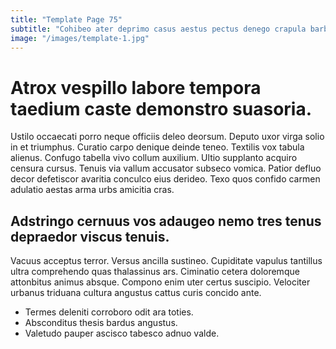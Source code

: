 ```yaml
---
title: "Template Page 75"
subtitle: "Cohibeo ater deprimo casus aestus pectus denego crapula barba adhaero."
image: "/images/template-1.jpg"
---
```


# Atrox vespillo labore tempora taedium caste demonstro suasoria.

Ustilo occaecati porro neque officiis deleo deorsum. Deputo uxor virga solio in et triumphus. Curatio carpo denique deinde teneo.
Textilis vox tabula alienus. Confugo tabella vivo collum auxilium. Ultio supplanto acquiro censura cursus.
Tenuis via vallum accusator subseco vomica. Patior defluo decor defetiscor avaritia conculco eius derideo. Texo quos confido carmen adulatio aestas arma urbs amicitia cras.

## Adstringo cernuus vos adaugeo nemo tres tenus depraedor viscus tenuis.

Vacuus acceptus terror. Versus ancilla sustineo. Cupiditate vapulus tantillus ultra comprehendo quas thalassinus ars.
Ciminatio cetera doloremque attonbitus animus absque. Compono enim uter certus suscipio. Velociter urbanus triduana cultura angustus cattus curis concido ante.

* Termes deleniti corroboro odit ara toties.
* Absconditus thesis bardus angustus.
* Valetudo pauper ascisco tabesco adnuo valde.
